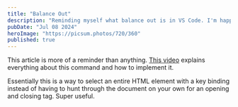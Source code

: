 ```yaml
---
title: "Balance Out"
description: "Reminding myself what balance out is in VS Code. I'm happy if this helps you too."
pubDate: "Jul 08 2024"
heroImage: "https://picsum.photos/720/360"
published: true
---
```


This article is more of a reminder than anything. [This video](https://www.youtube.com/shorts/NwqhFb4B5LU) explains everything about this command and how to implement it.

Essentially this is a way to select an entire HTML element with a key binding instead of having to hunt through the document on your own for an opening and closing tag. Super useful.
